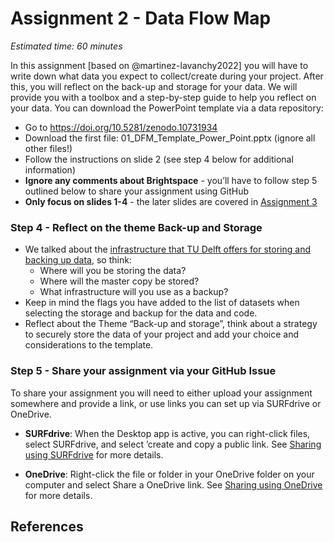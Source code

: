 # Assignment 2 - Data Flow Map {#assignment2}

*Estimated time: 60 minutes*

In this assignment [based on @martinez-lavanchy2022] you will have to write down what data you expect to collect/create during your project. After this, you will reflect on the back-up and storage for your data. We will provide you with a toolbox and a step-by-step guide to help you reflect on your data. You can download the PowerPoint template via a data repository:

-   Go to <https://doi.org/10.5281/zenodo.10731934>
-   Download the first file: 01_DFM_Template_Power_Point.pptx (ignore all other files!)
-   Follow the instructions on slide 2 (see step 4 below for additional information)
-   **Ignore any comments about Brightspace** - you'll have to follow step 5 outlined below to share your assignment using GitHub
-   **Only focus on slides 1-4** - the later slides are covered in [Assignment 3](https://estherplomp.github.io/TNW-RDM-101/11-Assignment-Data-Flow-Map-2.html)

### Step 4 - Reflect on the theme Back-up and Storage {-}

-   We talked about the [infrastructure that TU Delft offers for storing and backing up data](https://estherplomp.github.io/TNW-RDM-101/05-Essentials-for-Research-Data.html#research-data-infrastructure-at-tu-delft), so think:
    -   Where will you be storing the data?
    -   Where will the master copy be stored?
    -   What infrastructure will you use as a backup?
-   Keep in mind the flags you have added to the list of datasets when selecting the storage and backup for the data and code.
-   Reflect about the Theme "Back-up and storage", think about a strategy to securely store the data of your project and add your choice and considerations to the template.

### Step 5 - Share your assignment via your GitHub Issue {-}

To share your assignment you will need to either upload your assignment somewhere and provide a link, or use links you can set up via SURFdrive or OneDrive. 

-   **SURFdrive**: When the Desktop app is active, you can right-click files, select SURFdrive, and select 'create and copy a public link. See [Sharing using SURFdrive](https://estherplomp.github.io/TNW-OS-support/posts/data-sharing-SURFdrive/) for more details.

-   **OneDrive**: Right-click the file or folder in your OneDrive folder on your computer and select Share a OneDrive link. 
See [Sharing using OneDrive](https://estherplomp.github.io/TNW-OS-support/posts/data-sharing-Onedrive/index.html) for more details.

## References {-}
